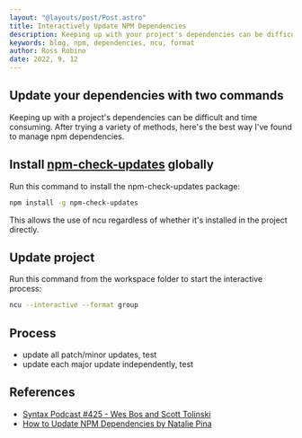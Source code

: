 ```yaml
---
layout: "@layouts/post/Post.astro"
title: Interactively Update NPM Dependencies
description: Keeping up with your project's dependencies can be difficult and time consuming. Here's the best way I've found to keep up with them.
keywords: blog, npm, dependencies, ncu, format
author: Ross Robino
date: 2022, 9, 12
---
```


## Update your dependencies with two commands

Keeping up with a project's dependencies can be difficult and time consuming. After trying a variety of methods, here's the best way I've found to manage npm dependencies.

## Install [npm-check-updates](https://www.npmjs.com/package/npm-check-updates) globally

Run this command to install the npm-check-updates package:

```zsh
npm install -g npm-check-updates
```

This allows the use of ncu regardless of whether it's installed in the project directly.

## Update project

Run this command from the workspace folder to start the interactive process:

```zsh
ncu --interactive --format group
```

## Process

- update all patch/minor updates, test
- update each major update independently, test

## References

- [Syntax Podcast #425 - Wes Bos and Scott Tolinski](https://syntax.fm/show/425/updating-project-dependencies)
- [How to Update NPM Dependencies by Natalie Pina](https://www.freecodecamp.org/news/how-to-update-npm-dependencies/)
